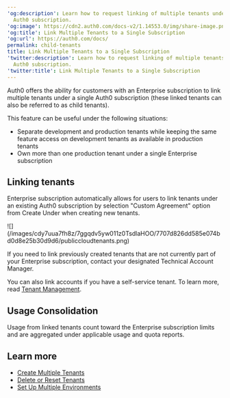 ---
'og:description': Learn how to request linking of multiple tenants under a single
  Auth0 subscription.
'og:image': https://cdn2.auth0.com/docs-v2/1.14553.0/img/share-image.png
'og:title': Link Multiple Tenants to a Single Subscription
'og:url': https://auth0.com/docs/
permalink: child-tenants
title: Link Multiple Tenants to a Single Subscription
'twitter:description': Learn how to request linking of multiple tenants under a single
  Auth0 subscription.
'twitter:title': Link Multiple Tenants to a Single Subscription
---
Auth0 offers the ability for customers with an Enterprise subscription to link multiple tenants under a single Auth0 subscription (these linked tenants can also be referred to as child tenants).

This feature can be useful under the following situations:

* Separate development and production tenants while keeping the same feature access on development tenants as available in production tenants
* Own more than one production tenant under a single Enterprise subscription

## Linking tenants

Enterprise subscription automatically allows for users to link tenants under an existing Auth0 subscription by selection "Custom Agreement" option from Create Under when creating new tenants.

<Frame>![](/images/cdy7uua7fh8z/7ggqdv5yw011z0TsdlaHOO/7707d826dd585e074bd0d8e25b30d9d6/publiccloudtenants.png)</Frame>

If you need to link previously created tenants that are not currently part of your Enterprise subscription, contact your designated Technical Account Manager.

<Callout icon="file-lines" color="#0EA5E9" iconType="regular">

You can also link accounts if you have a self-service tenant. To learn more, read [Tenant Management](/docs/get-started/auth0-teams/tenant-management).

</Callout>

## Usage Consolidation

Usage from linked tenants count toward the Enterprise subscription limits and are aggregated under applicable usage and quota reports.

## Learn more

* [Create Multiple Tenants](/docs/get-started/auth0-overview/create-tenants/create-multiple-tenants)
* [Delete or Reset Tenants](/docs/troubleshoot/customer-support/manage-subscriptions/delete-or-reset-tenant)
* [Set Up Multiple Environments](/docs/get-started/auth0-overview/create-tenants/set-up-multiple-environments)